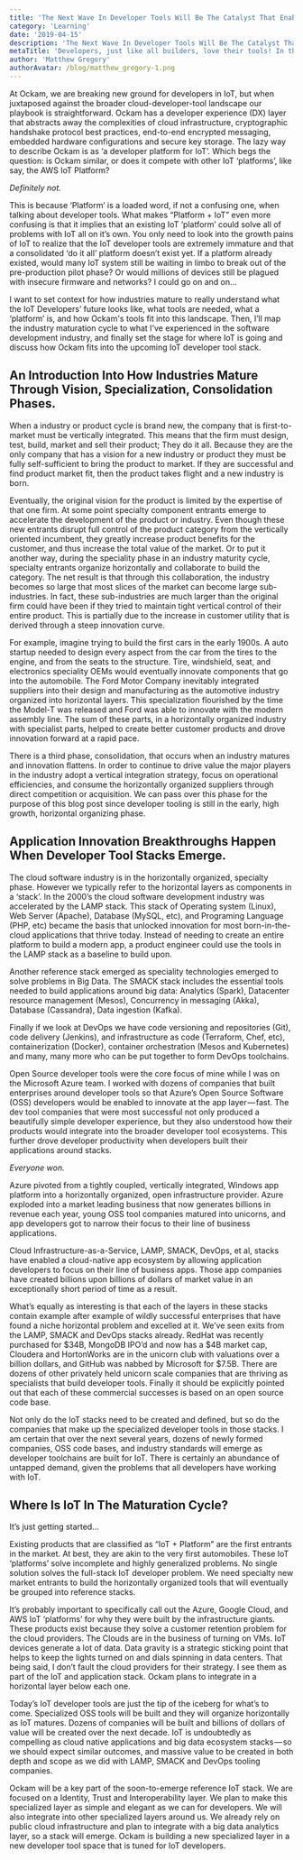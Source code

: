 ```yaml
---
title: 'The Next Wave In Developer Tools Will Be The Catalyst That Enables The Internet Of Things.'
category: 'Learning'
date: '2019-04-15'
description: 'The Next Wave In Developer Tools Will Be The Catalyst That Enables The Internet Of Things.'
metaTitle: 'Developers, just like all builders, love their tools! In this blog we will look to the past to learn how developer tools will transform security and threats in IoT'
author: 'Matthew Gregory'
authorAvatar: /blog/matthew_gregory-1.png
---
```


At Ockam, we are breaking new ground for developers in IoT, but when juxtaposed against the broader cloud-developer-tool landscape our playbook is straightforward. Ockam has a developer experience (DX) layer that abstracts away the complexities of cloud infrastructure, cryptographic handshake protocol best practices, end-to-end encrypted messaging, embedded hardware configurations and secure key storage. The lazy way to describe Ockam is as ‘a developer platform for IoT’. Which begs the question: is Ockam similar, or does it compete with other IoT ‘platforms’, like say, the AWS IoT Platform?

_Definitely not._

This is because ‘Platform’ is a loaded word, if not a confusing one, when talking about developer tools. What makes “Platform + IoT” even more confusing is that it implies that an existing IoT ‘platform’ could solve all of problems with IoT all on it’s own. You only need to look into the growth pains of IoT to realize that the IoT developer tools are extremely immature and that a consolidated ‘do it all’ platform doesn’t exist yet. If a platform already existed, would many IoT system still be waiting in limbo to break out of the pre-production pilot phase? Or would millions of devices still be plagued with insecure firmware and networks? I could go on and on...

I want to set context for how industries mature to really understand what the IoT Developers’ future looks like, what tools are needed, what a ‘platform’ is, and how Ockam's tools fit into this landscape. Then, I’ll map the industry maturation cycle to what I’ve experienced in the software development industry, and finally set the stage for where IoT is going and discuss how Ockam fits into the upcoming IoT developer tool stack.

## An Introduction Into How Industries Mature Through Vision, Specialization, Consolidation Phases.

When a industry or product cycle is brand new, the company that is first-to-market must be vertically integrated. This means that the firm must design, test, build, market and sell their product; They do it all. Because they are the only company that has a vision for a new industry or product they must be fully self-sufficient to bring the product to market. If they are successful and find product market fit, then the product takes flight and a new industry is born.

Eventually, the original vision for the product is limited by the expertise of that one firm. At some point specialty component entrants emerge to accelerate the development of the product or industry. Even though these new entrants disrupt full control of the product category from the vertically oriented incumbent, they greatly increase product benefits for the customer, and thus increase the total value of the market. Or to put it another way, during the speciality phase in an industry maturity cycle, specialty entrants organize horizontally and collaborate to build the category. The net result is that through this collaboration, the industry becomes so large that most slices of the market can become large sub-industries. In fact, these sub-industries are much larger than the original firm could have been if they tried to maintain tight vertical control of their entire product. This is partially due to the increase in customer utility that is derived through a steep innovation curve.

For example, imagine trying to build the first cars in the early 1900s. A auto startup needed to design every aspect from the car from the tires to the engine, and from the seats to the structure. Tire, windshield, seat, and electronics speciality OEMs would eventually innovate components that go into the automobile. The Ford Motor Company inevitably integrated suppliers into their design and manufacturing as the automotive industry organized into horizontal layers. This specialization flourished by the time the Model-T was released and Ford was able to innovate with the modern assembly line. The sum of these parts, in a horizontally organized industry with specialist parts, helped to create better customer products and drove innovation forward at a rapid pace.

There is a third phase, consolidation, that occurs when an industry matures and innovation flattens. In order to continue to drive value the major players in the industry adopt a vertical integration strategy, focus on operational efficiencies, and consume the horizontally organized suppliers through direct competition or acquisition. We can pass over this phase for the purpose of this blog post since developer tooling is still in the early, high growth, horizontal organizing phase.

## Application Innovation Breakthroughs Happen When Developer Tool Stacks Emerge.

The cloud software industry is in the horizontally organized, specialty phase. However we typically refer to the horizontal layers as components in a ‘stack’. In the 2000’s the cloud software development industry was accelerated by the LAMP stack. This stack of Operating system (Linux), Web Server (Apache), Database (MySQL, etc), and Programing Language (PHP, etc) became the basis that unlocked innovation for most born-in-the-cloud applications that thrive today. Instead of needing to create an entire platform to build a modern app, a product engineer could use the tools in the LAMP stack as a baseline to build upon.

Another reference stack emerged as speciality technologies emerged to solve problems in Big Data. The SMACK stack includes the essential tools needed to build applications around big data: Analytics (Spark), Datacenter resource management (Mesos), Concurrency in messaging (Akka), Database (Cassandra), Data ingestion (Kafka).

Finally if we look at DevOps we have code versioning and repositories (Git), code delivery (Jenkins), and infrastructure as code (Terraform, Chef, etc), containerization (Docker), container orchestration (Mesos and Kubernetes) and many, many more who can be put together to form DevOps toolchains.

Open Source developer tools were the core focus of mine while I was on the Microsoft Azure team. I worked with dozens of companies that built enterprises around developer tools so that Azure’s Open Source Software (OSS) developers would be enabled to innovate at the app layer — fast. The dev tool companies that were most successful not only produced a beautifully simple developer experience, but they also understood how their products would integrate into the broader developer tool ecosystems. This further drove developer productivity when developers built their applications around stacks.

_Everyone won._

Azure pivoted from a tightly coupled, vertically integrated, Windows app platform into a horizontally organized, open infrastructure provider. Azure exploded into a market leading business that now generates billions in revenue each year, young OSS tool companies matured into unicorns, and app developers got to narrow their focus to their line of business applications.

Cloud Infrastructure-as-a-Service, LAMP, SMACK, DevOps, et al, stacks have enabled a cloud-native app ecosystem by allowing application developers to focus on their line of business apps. Those app companies have created billions upon billions of dollars of market value in an exceptionally short period of time as a result.

What’s equally as interesting is that each of the layers in these stacks contain example after example of wildly successful enterprises that have found a niche horizontal problem and excelled at it. We’ve seen exits from the LAMP, SMACK and DevOps stacks already. RedHat was recently purchased for $34B, MongoDB IPO’d and now has a $4B market cap, Cloudera and HortonWorks are in the unicorn club with valuations over a billion dollars, and GitHub was nabbed by Microsoft for $7.5B. There are dozens of other privately held unicorn scale companies that are thriving as specialists that build developer tools. Finally it should be explicitly pointed out that each of these commercial successes is based on an open source code base.

Not only do the IoT stacks need to be created and defined, but so do the companies that make up the specialized developer tools in those stacks. I am certain that over the next several years, dozens of newly formed companies, OSS code bases, and industry standards will emerge as developer toolchains are built for IoT. There is certainly an abundance of untapped demand, given the problems that all developers have working with IoT.

## Where Is IoT In The Maturation Cycle?

It’s just getting started…

Existing products that are classified as “IoT + Platform” are the first entrants in the market. At best, they are akin to the very first automobiles. These IoT ‘platforms’ solve incomplete and highly generalized problems. No single solution solves the full-stack IoT developer problem. We need specialty new market entrants to build the horizontally organized tools that will eventually be grouped into reference stacks.

It’s probably important to specifically call out the Azure, Google Cloud, and AWS IoT ‘platforms’ for why they were built by the infrastructure giants. These products exist because they solve a customer retention problem for the cloud providers. The Clouds are in the business of turning on VMs. IoT devices generate a lot of data. Data gravity is a strategic sticking point that helps to keep the lights turned on and dials spinning in data centers. That being said, I don’t fault the cloud providers for their strategy. I see them as part of the IoT and application stack. Ockam plans to integrate in a horizontal layer below each one.

Today’s IoT developer tools are just the tip of the iceberg for what’s to come. Specialized OSS tools will be built and they will organize horizontally as IoT matures. Dozens of companies will be built and billions of dollars of value will be created over the next decade. IoT is undoubtedly as compelling as cloud native applications and big data ecosystem stacks — so we should expect similar outcomes, and massive value to be created in both depth and scope as we did with LAMP, SMACK and DevOps tooling companies.

Ockam will be a key part of the soon-to-emerge reference IoT stack. We are focused on a Identity, Trust and Interoperability layer. We plan to make this specialized layer as simple and elegant as we can for developers. We will also integrate into other specialized layers around us. We already rely on public cloud infrastructure and plan to integrate with a big data analytics layer, so a stack will emerge. Ockam is building a new specialized layer in a new developer tool space that is tuned for IoT developers.
